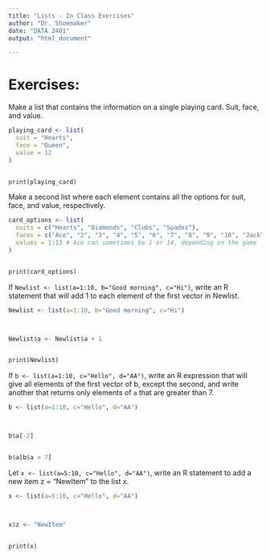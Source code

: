 ```yaml
---
title: "Lists - In Class Exercises"
author: "Dr. Shoemaker"
date: "DATA 2401"
output: "html_document"

---
```


# Exercises: 

Make a list that contains the information on a single playing card. Suit, face, and value. 

```r

playing_card <- list(
  suit = "Hearts",
  face = "Queen",
  value = 12
)


print(playing_card)


```


Make a second list where each element contains all the options for suit, face, and value, respectively. 

```r

card_options <- list(
  suits = c("Hearts", "Diamonds", "Clubs", "Spades"),
  faces = c("Ace", "2", "3", "4", "5", "6", "7", "8", "9", "10", "Jack", "Queen", "King"),
  values = 1:13 # Ace can sometimes be 1 or 14, depending on the game
)


print(card_options)


```


If `Newlist <- list(a=1:10, b="Good morning", c="Hi")`, write an R statement that will add 1 to each element of the first vector in Newlist.

```r
Newlist <- list(a=1:10, b="Good morning", c="Hi")



Newlist$a <- Newlist$a + 1


print(Newlist)


```

If `b <- list(a=1:10, c="Hello", d="AA")`, write an R expression that will give all elements of the first vector of b, except the second, and write another that returns only elements of `a` that are greater than 7.

```r
b <- list(a=1:10, c="Hello", d="AA")



b$a[-2]


b$a[b$a > 7]


```

Let `x <- list(a=5:10, c="Hello", d="AA")`, write an R statement to add a new item z = "NewItem" to the list x.

```r
x <- list(a=5:10, c="Hello", d="AA")



x$z <- "NewItem"


print(x)


```

